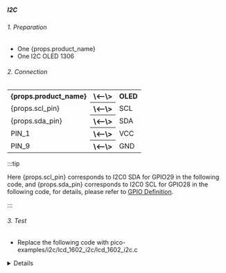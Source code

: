 ##### I2C

###### 1. Preparation

- One {props.product_name}
- One I2C OLED 1306

###### 2. Connection

<table>
    <tr>
        <th>{props.product_name}</th>
        <th>\<--\></th>
        <th>OLED</th>
    </tr>
    <tr>
        <td>{props.scl_pin}</td>
        <th>\<--\></th>
        <td>SCL</td>
    </tr>
    <tr>
        <td>{props.sda_pin}</td>
        <th>\<--\></th>
        <td>SDA</td>
    </tr>
    <tr>
        <td>PIN_1</td>
        <th>\<--\></th>
        <td>VCC</td>
    </tr>
    <tr>
        <td>PIN_9</td>
        <th>\<--\></th>
        <td>GND</td>
    </tr>

</table>

:::tip

Here {props.scl_pin} corresponds to I2C0 SDA for GPIO29 in the following code, and {props.sda_pin} corresponds to I2C0 SCL for GPIO28 in the following code, for details, please refer to <a href={props.gpio_definition}>GPIO Definition</a>.

:::

###### 3. Test

- Replace the following code with pico-examples/i2c/lcd_1602_i2c/lcd_1602_i2c.c

<details>

    <summary>lcd_1602_i2c.c</summary>

```c

    #include <stdio.h>
    #include <string.h>
    #include "pico/stdlib.h"
    #include "hardware/i2c.h"
    #include "pico/binary_info.h"

    #define I2C_ID i2c0
    #define I2C_SDA_PIN 28
    #define I2C_SCL_PIN 29

    // commands
    const int LCD_CLEARDISPLAY = 0x01;
    const int LCD_RETURNHOME = 0x02;
    const int LCD_ENTRYMODESET = 0x04;
    const int LCD_DISPLAYCONTROL = 0x08;
    const int LCD_CURSORSHIFT = 0x10;
    const int LCD_FUNCTIONSET = 0x20;
    const int LCD_SETCGRAMADDR = 0x40;
    const int LCD_SETDDRAMADDR = 0x80;

    // flags for display entry mode
    const int LCD_ENTRYSHIFTINCREMENT = 0x01;
    const int LCD_ENTRYLEFT = 0x02;

    // flags for display and cursor control
    const int LCD_BLINKON = 0x01;
    const int LCD_CURSORON = 0x02;
    const int LCD_DISPLAYON = 0x04;

    // flags for display and cursor shift
    const int LCD_MOVERIGHT = 0x04;
    const int LCD_DISPLAYMOVE = 0x08;

    // flags for function set
    const int LCD_5x10DOTS = 0x04;
    const int LCD_2LINE = 0x08;
    const int LCD_8BITMODE = 0x10;

    // flag for backlight control
    const int LCD_BACKLIGHT = 0x08;

    const int LCD_ENABLE_BIT = 0x04;

    // By default these LCD display drivers are on bus address 0x27
    static int addr = 0x27;

    // Modes for lcd_send_byte
    #define LCD_CHARACTER  1
    #define LCD_COMMAND	0

    #define MAX_LINES	  2
    #define MAX_CHARS	  16

    /* Quick helper function for single byte transfers */
    void i2c_write_byte(uint8_t val) {
        i2c_write_blocking(I2C_ID, addr, &val, 1, false);
    }

    void lcd_toggle_enable(uint8_t val) {
        // Toggle enable pin on LCD display
        // We cannot do this too quickly or things don't work
    #define DELAY_US 600
        sleep_us(DELAY_US);
        i2c_write_byte(val | LCD_ENABLE_BIT);
        sleep_us(DELAY_US);
        i2c_write_byte(val & ~LCD_ENABLE_BIT);
        sleep_us(DELAY_US);
    }

    // The display is sent a byte as two separate nibble transfers
    void lcd_send_byte(uint8_t val, int mode) {
        uint8_t high = mode | (val & 0xF0) | LCD_BACKLIGHT;
        uint8_t low = mode | ((val << 4) & 0xF0) | LCD_BACKLIGHT;

        i2c_write_byte(high);
        lcd_toggle_enable(high);
        i2c_write_byte(low);
        lcd_toggle_enable(low);
    }

    void lcd_clear(void) {
        lcd_send_byte(LCD_CLEARDISPLAY, LCD_COMMAND);
    }

    // go to location on LCD
    void lcd_set_cursor(int line, int position) {
        int val = (line == 0) ? 0x80 + position : 0xC0 + position;
        lcd_send_byte(val, LCD_COMMAND);
    }

    static void inline lcd_char(char val) {
        lcd_send_byte(val, LCD_CHARACTER);
    }

    void lcd_string(const char *s) {
        while (*s) {
            lcd_char(*s++);
        }
    }

    void lcd_init() {
        lcd_send_byte(0x03, LCD_COMMAND);
        lcd_send_byte(0x03, LCD_COMMAND);
        lcd_send_byte(0x03, LCD_COMMAND);
        lcd_send_byte(0x02, LCD_COMMAND);

        lcd_send_byte(LCD_ENTRYMODESET | LCD_ENTRYLEFT, LCD_COMMAND);
        lcd_send_byte(LCD_FUNCTIONSET | LCD_2LINE, LCD_COMMAND);
        lcd_send_byte(LCD_DISPLAYCONTROL | LCD_DISPLAYON, LCD_COMMAND);
        lcd_clear();
    }

    int main() {
        i2c_init(I2C_ID, 100 * 1000);
        gpio_set_function(I2C_SDA_PIN, GPIO_FUNC_I2C);
        gpio_set_function(I2C_SCL_PIN, GPIO_FUNC_I2C);
        gpio_pull_up(I2C_SDA_PIN);
        gpio_pull_up(I2C_SCL_PIN);
        // Make the I2C pins available to picotool
        bi_decl(bi_2pins_with_func(I2C_SDA_PIN, I2C_SCL_PIN, GPIO_FUNC_I2C));

        lcd_init();

        static char *message[] =
                {
                        "RP2040 by", "Raspberry Pi",
                        "A brand new", "microcontroller",
                        "Twin core M0", "Full C SDK",
                        "More power in", "your product",
                        "More beans", "than Heinz!"
                };

        while (1) {
            for (int m = 0; m < sizeof(message) / sizeof(message[0]); m += MAX_LINES) {
                for (int line = 0; line < MAX_LINES; line++) {
                    lcd_set_cursor(line, (MAX_CHARS / 2) - strlen(message[m + line]) / 2);
                    lcd_string(message[m + line]);
                }
                sleep_ms(2000);
                lcd_clear();
            }
        }
    }

```

    </details>

- Compile

  <PreView params={{ cmd: props.cmd }}>#cmd#</PreView>

  After successful compilation, a file named lcd_1602_i2c.uf2 will be created in the pico-examples/build/i2c/lcd_1602_i2c/ directory

- Flash

  - <a href={props.flash_url}>Reboot RP2040</a>

  - Drag the lcd_1602_i2c.uf2 file into the RP2040, and after the RP2040 disappears, the OLED will have a paragraph of text

